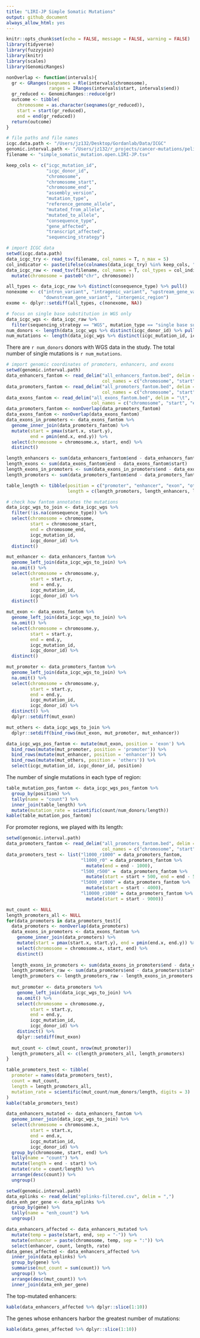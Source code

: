 ```yaml
---
title: "LIRI-JP Simple Somatic Mutations"
output: github_document
always_allow_html: yes
---
```


```r
knitr::opts_chunk$set(echo = FALSE, message = FALSE, warning = FALSE)
library(tidyverse)
library(fuzzyjoin)
library(knitr)
library(scales)
library(GenomicRanges)
```

```r
nonOverlap <- function(intervals){
  gr <- GRanges(seqnames = Rle(intervals$chromosome), 
                ranges = IRanges(intervals$start, intervals$end))
  gr_reduced <- GenomicRanges::reduce(gr)
  outcome <- tibble(
    chromosome = as.character(seqnames(gr_reduced)),
    start = start(gr_reduced),
    end = end(gr_reduced))
  return(outcome)
}
```

```r
# file paths and file names
icgc.data.path <- "/Users/jz132/Desktop/Gordanlab/Data/ICGC"
genomic.interval.path <- "/Users/jz132/r_projects/cancer-mutations/pelinks"
filename <- "simple_somatic_mutation.open.LIRI-JP.tsv"

keep_cols <- c("icgc_mutation_id", 
               "icgc_donor_id", 
               "chromosome",
               "chromosome_start",
               "chromosome_end",
               "assembly_version",
               "mutation_type",
               "reference_genome_allele",
               "mutated_from_allele",
               "mutated_to_allele",
               "consequence_type",
               "gene_affected",
               "transcript_affected",
               "sequencing_strategy")

# import ICGC data
setwd(icgc.data.path)
data_icgc_try <- read_tsv(filename, col_names = T, n_max = 5)
col_indicator <- paste(ifelse(colnames(data_icgc_try) %in% keep_cols, "?", "-"), collapse = "")
data_icgc_raw <- read_tsv(filename, col_names = T, col_types = col_indicator) %>%
  mutate(chromosome = paste0("chr", chromosome))

all_types <- data_icgc_raw %>% distinct(consequence_type) %>% pull()
nonexome <- c("intron_variant", "intragenic_variant", "upstream_gene_variant", 
              "downstream_gene_variant", "intergenic_region")
exome <- dplyr::setdiff(all_types, c(nonexome, NA))

# focus on single base substitution in WGS only
data_icgc_wgs <- data_icgc_raw %>% 
  filter(sequencing_strategy == "WGS", mutation_type == "single base substitution")
num_donors <- length(data_icgc_wgs %>% distinct(icgc_donor_id) %>% pull())
num_mutations <- length(data_icgc_wgs %>% distinct(icgc_mutation_id, icgc_donor_id) %>% pull())
```

There are `r num_donors` donors with WGS data in the study. The total number of single mutations is `r num_mutations`. 

```r
# import genomic coordinates of promoters, enhancers, and exons
setwd(genomic.interval.path)
data_enhancers_fantom <- read_delim("all_enhancers_fantom.bed", delim = "\t",
                                    col_names = c("chromosome", "start", "end"))
data_promoters_fantom <- read_delim("all_promoters_fantom.bed", delim = "\t",
                                    col_names = c("chromosome", "start", "end"))
data_exons_fantom <- read_delim("all_exons_fantom.bed", delim = "\t", 
                                col_names = c("chromosome", "start", "end"))
data_promoters_fantom <- nonOverlap(data_promoters_fantom)
data_exons_fantom <- nonOverlap(data_exons_fantom)
data_exons_in_promoters <- data_exons_fantom %>%
  genome_inner_join(data_promoters_fantom) %>%
  mutate(start = pmax(start.x, start.y),
         end = pmin(end.x, end.y)) %>%
  select(chromosome = chromosome.x, start, end) %>%
  distinct()

length_enhancers <- sum(data_enhancers_fantom$end - data_enhancers_fantom$start)
length_exons <- sum(data_exons_fantom$end - data_exons_fantom$start)
length_exons_in_promoters <- sum(data_exons_in_promoters$end - data_exons_in_promoters$start)
length_promoters <- sum(data_promoters_fantom$end - data_promoters_fantom$start) - length_exons_in_promoters

table_length <- tibble(position = c("promoter", "enhancer", "exon", "others"),
                       length = c(length_promoters, length_enhancers, length_exons, NA))

# check how fantom annotates the mutations
data_icgc_wgs_to_join <- data_icgc_wgs %>%
  filter(!is.na(consequence_type)) %>% 
  select(chromosome = chromosome,
         start = chromosome_start,
         end = chromosome_end,
         icgc_mutation_id,
         icgc_donor_id) %>%
  distinct()

mut_enhancer <- data_enhancers_fantom %>% 
  genome_left_join(data_icgc_wgs_to_join) %>%
  na.omit() %>%
  select(chromosome = chromosome.y,
         start = start.y,
         end = end.y,
         icgc_mutation_id,
         icgc_donor_id) %>%
  distinct()

mut_exon <- data_exons_fantom %>% 
  genome_left_join(data_icgc_wgs_to_join) %>%
  na.omit() %>%
  select(chromosome = chromosome.y,
         start = start.y,
         end = end.y,
         icgc_mutation_id,
         icgc_donor_id) %>%
  distinct()

mut_promoter <- data_promoters_fantom %>% 
  genome_left_join(data_icgc_wgs_to_join) %>%
  na.omit() %>%
  select(chromosome = chromosome.y,
         start = start.y,
         end = end.y,
         icgc_mutation_id,
         icgc_donor_id) %>%
  distinct() %>%
  dplyr::setdiff(mut_exon)

mut_others <- data_icgc_wgs_to_join %>%
  dplyr::setdiff(bind_rows(mut_exon, mut_promoter, mut_enhancer))

data_icgc_wgs_pos_fantom <- mutate(mut_exon, position = 'exon') %>%
  bind_rows(mutate(mut_promoter, position = 'promoter')) %>%
  bind_rows(mutate(mut_enhancer, position = 'enhancer')) %>%
  bind_rows(mutate(mut_others, position = 'others')) %>%
  select(icgc_mutation_id, icgc_donor_id, position)
```

The number of single mutations in each type of region:

```r
table_mutation_pos_fantom <- data_icgc_wgs_pos_fantom %>% 
  group_by(position) %>%
  tally(name = "count") %>%
  inner_join(table_length) %>%
  mutate(mutation_rate = scientific(count/num_donors/length))
kable(table_mutation_pos_fantom)
```

For promoter regions, we played with its length:

```r
setwd(genomic.interval.path)
data_promoters_fantom <- read_delim("all_promoters_fantom.bed", delim = "\t",
                                    col_names = c("chromosome", "start", "end"))
data_promoters_test <- list("l1000_r1000" = data_promoters_fantom,
                            "l1000_r0" = data_promoters_fantom %>% 
                              mutate(end = end - 1000),
                            "l500_r500" =  data_promoters_fantom %>%
                              mutate(start = start + 500, end = end - 500),
                            "l5000_r1000" = data_promoters_fantom %>% 
                              mutate(start = start - 4000),
                            "l10000_r1000" = data_promoters_fantom %>%
                              mutate(start = start - 9000))

mut_count <- NULL
length_promoters_all <- NULL
for(data_promoters in data_promoters_test){
  data_promoters <- nonOverlap(data_promoters)
  data_exons_in_promoters <- data_exons_fantom %>%
    genome_inner_join(data_promoters) %>%
    mutate(start = pmax(start.x, start.y), end = pmin(end.x, end.y)) %>% 
    select(chromosome = chromosome.x, start, end) %>%
    distinct()
  
  length_exons_in_promoters <- sum(data_exons_in_promoters$end - data_exons_in_promoters$start)
  length_promoters_raw <- sum(data_promoters$end - data_promoters$start)
  length_promoters <- length_promoters_raw - length_exons_in_promoters
  
  mut_promoter <- data_promoters %>% 
    genome_left_join(data_icgc_wgs_to_join) %>%
    na.omit() %>%
    select(chromosome = chromosome.y,
         start = start.y,
         end = end.y,
         icgc_mutation_id,
         icgc_donor_id) %>%
    distinct() %>%
    dplyr::setdiff(mut_exon)
  
  mut_count <- c(mut_count, nrow(mut_promoter))
  length_promoters_all <- c(length_promoters_all, length_promoters)
}

table_promoters_test <- tibble(
  promoter = names(data_promoters_test),
  count = mut_count,
  length = length_promoters_all,
  mutation_rate = scientific(mut_count/num_donors/length, digits = 3)
)
kable(table_promoters_test)
```

```r
data_enhancers_mutated <- data_enhancers_fantom %>% 
  genome_inner_join(data_icgc_wgs_to_join) %>%
  select(chromosome = chromosome.x,
         start = start.x,
         end = end.x,
         icgc_mutation_id,
         icgc_donor_id) %>%
  group_by(chromosome, start, end) %>%
  tally(name = "count") %>%
  mutate(length = end - start) %>%
  mutate(rate = count/length) %>%
  arrange(desc(count)) %>%
  ungroup()
```

```r
setwd(genomic.interval.path)
data_eplinks <- read_delim("eplinks-filtered.csv", delim = ",")
data_enh_per_gene <- data_eplinks %>% 
  group_by(gene) %>%
  tally(name = "enh_count") %>%
  ungroup()

data_enhancers_affected <- data_enhancers_mutated %>%
  mutate(temp = paste(start, end, sep = "-")) %>%
  mutate(enhancer = paste(chromosome, temp, sep = ":")) %>%
  select(enhancer, count, length, rate)
data_genes_affected <- data_enhancers_affected %>%
  inner_join(data_eplinks) %>%
  group_by(gene) %>%
  summarise(mut_count = sum(count)) %>%
  ungroup() %>%
  arrange(desc(mut_count)) %>%
  inner_join(data_enh_per_gene)
```

The top-mutated enhancers:

```r
kable(data_enhancers_affected %>% dplyr::slice(1:10))
```

The genes whose enhancers harbor the greatest number of mutations:

```r
kable(data_genes_affected %>% dplyr::slice(1:10))
```

